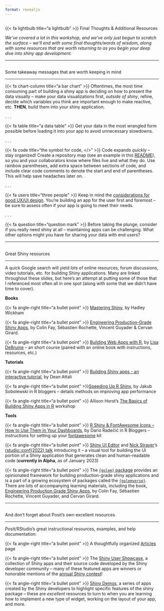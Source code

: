 ```yaml
---
format: revealjs
---
```


##  {#resources-final-thoughts data-menu-title="~~~ Final Thoughts & Resources ~~~" background="#053660"}

<div class="page-center vertical-center">
<p class="custom-subtitle bottombr">{{< fa lightbulb title="a lightbulb" >}} Final Thoughts & Additional Resources</p>
<p class="caption-text">*We've covered a lot in this workshop, and we've only just begun to scratch the surface -- we'll end with some final thoughts/words of wisdom, along with some resources that are worth returning to as you begin your deep dive into shiny app development.*</p>
</div>

---

##  {#words-of-wisdom data-menu-title="Words of wisdom"}

[Some takeaway messages that are worth keeping in mind]{.slide-title}

<hr>

<p class="body-text-s topbr">[{{< fa chart-column title="a bar chart" >}}]{.teal-text} Oftentimes, the most time consuming part of building a shiny app is deciding on how to present the data visually -- make your data visualizations first, *outside of shiny*, refine, decide which variables you think are important enough to make reactive, etc. **THEN**, build them into your shiny application.</p>

. . .

<p class="body-text-s topbr">[{{< fa table title="a data table" >}}]{.teal-text} Get your data in the most wrangled form possible before loading it into your app to avoid unnecessary slowdowns.</p>

. . .

<p class="body-text-s topbr">[{{< fa code title="the symbol for code, </>" >}}]{.teal-text} Code expands *quickly* -- stay organized! Create a repository map (see an example in this [README](https://github.com/UCSB-MEDS/shiny-dashboard/blob/main/README.md)), so you and your collaborators know where files live and what they do. Use rainbow parentheses, add extra space between sections of code, and include clear code comments to denote the start and end of parentheses. This will help save headaches later on.</p>

. . .

<p class="body-text-s topbr">[{{< fa users title="three people" >}}]{.teal-text} Keep in mind the [considerations for good UX/UI design](https://ucsb-meds.github.io/EDS430-Shiny/#/UX-UI-design-tips). You're building an app for the user first and foremost -- be sure to assess often if your app is going to meet their needs.</p>

. . .

<p class="body-text-s topbr">[{{< fa question title="question mark" >}}]{.teal-text} Before taking the plunge, consider if you really need shiny at all -- maintaining apps can be challenging. What other options might you have for sharing your data with end users?</p>

---

## {#resources1 data-menu-title="Resources"}

[Great Shiny resources]{.slide-title2}

<hr>

<p class="body-text-s">A quick Google search will yield *lots* of online resources, forum discussions, video tutorials, etc. for building Shiny applications. Many are linked throughout these slides, but here's an attempt at putting some of those that I referenced most often all in one spot (along with some that we didn't have time to cover).</p>

<p class="body-text-s">**Books**</p>

<p class="body-text-s">[{{< fa angle-right title="a bullet point" >}}]{.teal-text} [Mastering Shiny](https://mastering-shiny.org/basic-app.html), by Hadley Wickham</p>  

<p class="body-text-s">[{{< fa angle-right title="a bullet point" >}}]{.teal-text} [Engineering Production-Grade Shiny Apps](https://engineering-shiny.org/index.html), by Colin Fay, Sébastien Rochette, Vincent Guyader & Cervan Girard.</p>  

<p class="body-text-s">[{{< fa angle-right title="a bullet point" >}}]{.teal-text} [Building Web Apps with R](https://debruine.github.io/shinyintro/index.html), by [Lisa DeBruine](https://github.com/debruine) -- an short course (paired with an online book with instructions, resources, etc.)</p>

<p class="body-text-s">**Tutorials**</p>

<p class="body-text-s">[{{< fa angle-right title="a bullet point" >}}]{.teal-text} [Building Shiny apps - an interactive tutorial](https://deanattali.com/blog/building-shiny-apps-tutorial/), by Dean Attali</p>  

<p class="body-text-s">[{{< fa angle-right title="a bullet point" >}}]{.teal-text}[Speeding Up R Shiny](https://www.r-bloggers.com/2021/06/speeding-up-r-shiny-the-definitive-guide/), by Jakub Sobolewski in R bloggers -- details methods on improving app performance</p>

<p class="body-text-s">[{{< fa angle-right title="a bullet point" >}}]{.teal-text} Allison Horst's [The Basics of Building Shiny Apps in R](https://github.com/allisonhorst/shiny-basics-sb-r-ladies) workshop</p>  

<p class="body-text-s">**Tools**</p>

<p class="body-text-s">[{{< fa angle-right title="a bullet point" >}}]{.teal-text} [R Shiny & FontAwesome Icons -- How to Use Them in Your Dashboards](https://www.r-bloggers.com/2022/09/r-shiny-fontawesome-icons-how-to-use-them-in-your-dashboards/), by Dario Radečić in R Bloggers -- instructions for setting up your [fontawesome](https://fontawesome.com/) kit</p>

<p class="body-text-s">[{{< fa angle-right title="a bullet point" >}}]{.teal-text} [Shiny UI Editor](https://rstudio.github.io/shinyuieditor/) and [Nick Strayer](https://nickstrayer.me/)'s [rstudio::conf(2022) talk](https://www.rstudio.com/conference/2022/talks/new-way-to-build-shiny/) introducing it -- a visual tool for building the UI portion of a Shiny application that generates clean and human-readable code (**currently in Alpha**, as of January 2023)</p>

<p class="body-text-s">[{{< fa angle-right title="a bullet point" >}}]{.teal-text} The [`{golem}` package](https://github.com/ThinkR-open/golem) provides an opinionated framework for building production-grade shiny applications and is a part of a growing ecosystem of packages called the [`{golemverse}`](https://golemverse.org/). There are lots of accompanying learning materials, including the book, [Engineering Production Grade Shiny Apps](https://engineering-shiny.org/), by Colin Fay, Sébastien Rochette, Vincent Guyader, and Cervan Girard.</p>

---

## {#resources1 data-menu-title="More resources"}

[And don't forget about Posit's own excellent resources]{.slide-title}

<hr>

<p class="body-text bottombr">Posit/RStudio's great instructional resources, examples, and help documentation:</p>

<p class="body-text-s topbr">[{{< fa angle-right title="a bullet point" >}}]{.teal-text} A thoughtfully organized [Articles](https://shiny.rstudio.com/articles/) page</p>

<p class="body-text-s topbr">[{{< fa angle-right title="a bullet point" >}}]{.teal-text} The [Shiny User Showcase](https://shiny.rstudio.com/gallery/#user-showcase), a collection of Shiny apps and their source code developed by the Shiny developer community -- many of these featured apps are winners or honorable mentions of the [annual Shiny contest](https://www.rstudio.com/blog/winners-of-the-3rd-annual-shiny-contest/)!</p>

<p class="body-text-s topbr">[{{< fa angle-right title="a bullet point" >}}]{.teal-text} [Shiny Demos](https://shiny.rstudio.com/gallery/#demos), a series of apps created by the Shiny developers to highlight specific features of the shiny package -- these are *excellent* resources to turn to when you are learning how to implement a new type of widget, working on the layout of your app, and more.</p>

